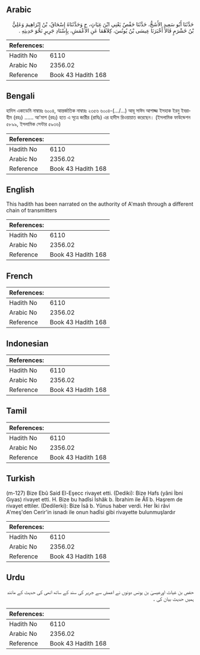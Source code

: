 ## Arabic


<div dir="rtl" lang="ar" style={{fontSize:'larger',backgroundColor:'#f8f9fa',padding:20}}>
حَدَّثَنَا أَبُو سَعِيدٍ الأَشَجُّ، حَدَّثَنَا حَفْصٌ يَعْنِي ابْنَ غِيَاثٍ، ح وَحَدَّثَنَاهُ إِسْحَاقُ، بْنُ إِبْرَاهِيمَ وَعَلِيُّ بْنُ خَشْرَمٍ قَالاَ أَخْبَرَنَا عِيسَى بْنُ يُونُسَ، كِلاَهُمَا عَنِ الأَعْمَشِ، بِإِسْنَادِ جَرِيرٍ نَحْوَ حَدِيثِهِ ‏.‏
</div>
<div style={{backgroundColor:'#f8f9fa',padding:20, marginBottom: 10}}><table> <thead> <tr> <th>References:</th> <th></th> </tr> </thead> <tbody><tr><td>Hadith No</td><td>6110</td></tr><tr><td>Arabic No</td><td>2356.02</td></tr><tr><td>Reference</td><td>Book 43 Hadith 168</td></tr></tbody></table></div>

## Bengali


<div dir="ltr" lang="bn" style={{fontSize:'larger',backgroundColor:'#f8f9fa',padding:20}}>
হাদিস একাডেমি নাম্বারঃ ৬০০৪, আন্তর্জাতিক নাম্বারঃ ২৩৫৬ ৬০০৪-(…/…) আবূ সাঈদ আশাজ্জ ইসহাক ইরনু ইবরাহীম (রহঃ) ...... আ'মাশ (রহঃ) হতে এ সূত্রে জারীর (রাযিঃ) এর হাদীস রিওয়ায়াত করেছেন। (ইসলামিক ফাউন্ডেশন ৫৮৯৯, ইসলামিক সেন্টার ৫৯৩৬)
</div>
<div style={{backgroundColor:'#f8f9fa',padding:20, marginBottom: 10}}><table> <thead> <tr> <th>References:</th> <th></th> </tr> </thead> <tbody><tr><td>Hadith No</td><td>6110</td></tr><tr><td>Arabic No</td><td>2356.02</td></tr><tr><td>Reference</td><td>Book 43 Hadith 168</td></tr></tbody></table></div>

## English


<div dir="ltr" lang="en" style={{fontSize:'larger',backgroundColor:'#f8f9fa',padding:20}}>
This hadith has been narrated on the authority of A'mash through a different chain of transmitters
</div>
<div style={{backgroundColor:'#f8f9fa',padding:20, marginBottom: 10}}><table> <thead> <tr> <th>References:</th> <th></th> </tr> </thead> <tbody><tr><td>Hadith No</td><td>6110</td></tr><tr><td>Arabic No</td><td>2356.02</td></tr><tr><td>Reference</td><td>Book 43 Hadith 168</td></tr></tbody></table></div>

## French


<div dir="ltr" lang="fr" style={{fontSize:'larger',backgroundColor:'#f8f9fa',padding:20}}>

</div>
<div style={{backgroundColor:'#f8f9fa',padding:20, marginBottom: 10}}><table> <thead> <tr> <th>References:</th> <th></th> </tr> </thead> <tbody><tr><td>Hadith No</td><td>6110</td></tr><tr><td>Arabic No</td><td>2356.02</td></tr><tr><td>Reference</td><td>Book 43 Hadith 168</td></tr></tbody></table></div>

## Indonesian


<div dir="ltr" lang="id" style={{fontSize:'larger',backgroundColor:'#f8f9fa',padding:20}}>

</div>
<div style={{backgroundColor:'#f8f9fa',padding:20, marginBottom: 10}}><table> <thead> <tr> <th>References:</th> <th></th> </tr> </thead> <tbody><tr><td>Hadith No</td><td>6110</td></tr><tr><td>Arabic No</td><td>2356.02</td></tr><tr><td>Reference</td><td>Book 43 Hadith 168</td></tr></tbody></table></div>

## Tamil


<div dir="ltr" lang="ta" style={{fontSize:'larger',backgroundColor:'#f8f9fa',padding:20}}>

</div>
<div style={{backgroundColor:'#f8f9fa',padding:20, marginBottom: 10}}><table> <thead> <tr> <th>References:</th> <th></th> </tr> </thead> <tbody><tr><td>Hadith No</td><td>6110</td></tr><tr><td>Arabic No</td><td>2356.02</td></tr><tr><td>Reference</td><td>Book 43 Hadith 168</td></tr></tbody></table></div>

## Turkish


<div dir="ltr" lang="tr" style={{fontSize:'larger',backgroundColor:'#f8f9fa',padding:20}}>
(m-127) Bize Ebû Said El-Eşecc rivayet etti. (Dediki): Bize Hafs (yâni İbni Gıyas) rivayet etti. H. Bize bu hadîsi İshâk b. İbrahim ile Âlî b. Haşrem de rivayet ettiler. (Dedilerki): Bize İsâ b. Yûnus haber verdi. Her İki râvi A'meş'den Cerir'in isnadı ile onun hadîsi gibi rivayette bulunmuşlardır
</div>
<div style={{backgroundColor:'#f8f9fa',padding:20, marginBottom: 10}}><table> <thead> <tr> <th>References:</th> <th></th> </tr> </thead> <tbody><tr><td>Hadith No</td><td>6110</td></tr><tr><td>Arabic No</td><td>2356.02</td></tr><tr><td>Reference</td><td>Book 43 Hadith 168</td></tr></tbody></table></div>

## Urdu


<div dir="rtl" lang="ur" style={{fontSize:'larger',backgroundColor:'#f8f9fa',padding:20}}>
حفص بن غیاث اورعیسیٰ بن یونس دونوں نے اعمش سے جریر کی سند کے ساتھ انھی کی حدیث کے مانند ہمیں حدیث بیان کی ۔
</div>
<div style={{backgroundColor:'#f8f9fa',padding:20, marginBottom: 10}}><table> <thead> <tr> <th>References:</th> <th></th> </tr> </thead> <tbody><tr><td>Hadith No</td><td>6110</td></tr><tr><td>Arabic No</td><td>2356.02</td></tr><tr><td>Reference</td><td>Book 43 Hadith 168</td></tr></tbody></table></div>